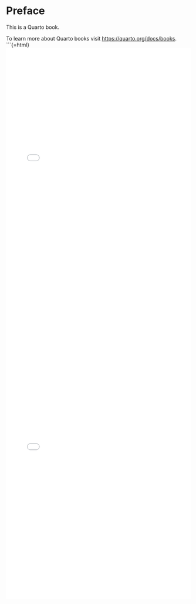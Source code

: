 # Preface {.unnumbered}

This is a Quarto book.

To learn more about Quarto books visit <https://quarto.org/docs/books>.
```{=html}
<iframe src="widget.html?prompt_id=p_value_interpretation" width="100%" height="800" style="border:none;"></iframe>
<iframe src="widget.html?prompt_id=study_bias" width="100%" height="700" style="border:none;"></iframe>